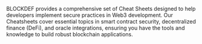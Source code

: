 BLOCKDEF provides a comprehensive set of Cheat Sheets designed to help developers implement secure practices in Web3 development. Our Cheatsheets cover essential topics in smart contract security, decentralized finance (DeFi), and oracle integrations, ensuring you have the tools and knowledge to build robust blockchain applications.